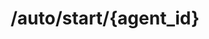 ---
title: "/auto/start/{agent_id}"
description: "is required."
openapi: "POST /auto/start/{agent_id}"
---
